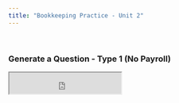 ```yaml
---
title: "Bookkeeping Practice - Unit 2"
---
```


&nbsp;

### Generate a Question - Type 1 (No Payroll)

<iframe src ="https://mystruth.shinyapps.io/Unit2-Type1/" height=43px width=225px />

```r
knitr::include_app("https://mystruth.shinyapps.io/Unit2-Type1/",
                   height = "42px")
```

The file will automatically download when complete.\
Please be patient when generating! - It can take up to 60 seconds per download



&nbsp;

### Pre-Generated Type 1 Questions

Clicking the below links rewrites the current page so I recommend opening the links in a new tab

[Pre-Generated Question 1](Unit2Type1Pregens/RevisionQuestion-Unit2-Type1 (1).pdf)

[Pre-Generated Question 2](Unit2Type1Pregens/RevisionQuestion-Unit2-Type1 (2).pdf)

[Pre-Generated Question 3](Unit2Type1Pregens/RevisionQuestion-Unit2-Type1 (3).pdf)

[Pre-Generated Question 4](Unit2Type1Pregens/RevisionQuestion-Unit2-Type1 (4).pdf)

[Pre-Generated Question 5](Unit2Type1Pregens/RevisionQuestion-Unit2-Type1 (5).pdf)

[Pre-Generated Question 6](Unit2Type1Pregens/RevisionQuestion-Unit2-Type1 (6).pdf)


&nbsp;


### Generate a Question - Type 2 (With Payroll)

<iframe src ="https://mystruth.shinyapps.io/Unit2-Type2/" height=43px width=225px />

```r
knitr::include_app("https://mystruth.shinyapps.io/Unit2-Type2/",
                   height = "42px")
```

The file will automatically download when complete.\
Please be patient when generating! - It can take up to 30 seconds per download



&nbsp;

### Pre-Generated Type 2 Questions

Clicking the below links rewrites the current page so I recommend opening the links in a new tab

[Pre-Generated Question 1](Unit2Type2Pregens/RevisionQuestion-Unit2-Type2 (1).pdf)

[Pre-Generated Question 2](Unit2Type2Pregens/RevisionQuestion-Unit2-Type2 (2).pdf)

[Pre-Generated Question 3](Unit2Type2Pregens/RevisionQuestion-Unit2-Type2 (3).pdf)

[Pre-Generated Question 4](Unit2Type2Pregens/RevisionQuestion-Unit2-Type2 (4).pdf)

[Pre-Generated Question 5](Unit2Type2Pregens/RevisionQuestion-Unit2-Type2 (5).pdf)

[Pre-Generated Question 6](Unit2Type2Pregens/RevisionQuestion-Unit2-Type2 (6).pdf)


